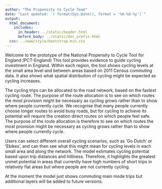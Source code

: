 ```yaml
---
author: "The Propensity to Cycle Team"
date: "Last updated: `r format(Sys.Date(), format = '%m-%d-%y')`"
output:
  html_document:
    includes:
      in_header: ../static/header.html
      before_body: ../static/doc_prefix.html
  css: ../www/style/bootstrap.min.css
---
```


<!--If editing this page use index.Rmd which compiles into index.html-->

Welcome to the prototype of the National Propensity to Cycle Tool for England (PCT-England) 
This tool provides evidence to guide cycling investment in England. Within each region, the tool shows cycling levels at the small area level and between areas based on 2011 Census commuting data. It also shows what spatial distribution of cycling might be expected as cycling increases.

The cycling trips can be allocated to the road network, based on the fastest cycling route. The purpose of the route allocation is to see on which routes the most provision might be necessary as cycling grows rather than to show where people currently cycle. We recognise that many people currently choose longer routes to avoid busy roads, but for cycling to achieve its potential will require the creation direct routes on which people feel safe. The purpose of the route allocation is therefore to see on which routes the most provision might be necessary as cycling grows rather than to show where people currently cycle.

Users can select different overall cycling scenarios, such as ‘Go Dutch’ or ‘Ebikes’, and can then see what this might mean for cycling levels in each small area and along the network. The model estimates cycling potential based upon trip distances and hilliness. Therefore, it highlights the greatest unmet potential in areas that currently have high numbers of short trips in relatively flat areas but where people are not currently cycling.

At the moment the model just shows commuting main mode trips but additional layers will be added to future versions.